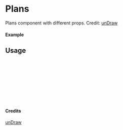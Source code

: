 
<Meta of={Plans} title="unDraw/Plans" />

# Plans

Plans component with different props.
Credit: [unDraw](https://undraw.co/illustrations)

#### Example

<Canvas of={Plans.Primary} />

## Usage

```ts
import { Plans } from "yadl-ui";

const Example = () => {
  return (
      <Plans />
  );
};

export default Example;
```

#### Credits
[unDraw](https://undraw.co/illustrations)
